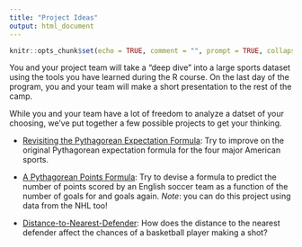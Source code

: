```yaml
---
title: "Project Ideas"
output: html_document
---
```


```r
knitr::opts_chunk$set(echo = TRUE, comment = "", prompt = TRUE, collapse = TRUE, tidy=TRUE, fig.align = "center")
```

You and your project team will take a "deep dive" into a large sports dataset using the tools you have learned during the R course.
On the last day of the program, you and your team will make a short presentation to the rest of the camp. 

While you and your team have a lot of freedom to analyze a datset of your choosing, we've put together a few possible projects to get your thinking.

* [Revisiting the Pythagorean Expectation Formula](pythag_project.html): Try to improve on the original Pythagorean expectation formula for the four major American sports.

* [A Pythagorean Points Formula](pythag_points_project.html): Try to devise a formula to predict the number of points scored by an English soccer team as a function of the number of goals for and goals again. *Note*: you can do this project using data from the NHL too!

* [Distance-to-Nearest-Defender](nba_dist_def.html): How does the distance to the nearest defender affect the chances of a basketball player making a shot? 
